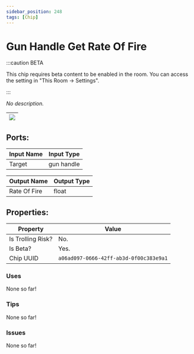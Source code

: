 ```yaml
---
sidebar_position: 248
tags: [Chip]
---
```


# Gun Handle Get Rate Of Fire
:::caution BETA

This chip requires beta content to be enabled in the room. You can access the setting in "This Room -> Settings".

:::

*No description.*

| ![](https://images-ext-2.discordapp.net/external/MPmIaQzlEPmgGWlgi-WxBBXt0Bjv_zWPkg1y1f_sy3s/https/www.recroomcircuits.com/image/circuit/absolute-value?width=206&height=108) |
|-----|

## Ports:

| Input Name | Input Type |
|-----------|-----------|
| Target | gun handle |

| Output Name | Output Type |
|-----------|-----------|
| Rate Of Fire | float |

## Properties:

| Property  | Value |
|-------------------|-----------|
| Is Trolling Risk? | No. |
| Is Beta? | Yes. |
| Chip UUID | `a06ad097-0666-42ff-ab3d-0f00c383e9a1` |

### Uses

None so far!

### Tips

None so far!

### Issues

None so far!